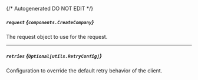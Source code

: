 {/* Autogenerated DO NOT EDIT  */}

##### `request` *{`components.CreateCompany`}*
The request object to use for the request.

<Collapsible openLabel={Labels.showProperties} closeLabel={Labels.hideProperties}>
  <CreateCompany />
</Collapsible>

---
##### `retries` *{`Optional[utils.RetryConfig]`}*
Configuration to override the default retry behavior of the client.

<Collapsible openLabel={Labels.showProperties} closeLabel={Labels.hideProperties}>
  <Retryconfig />
</Collapsible>

